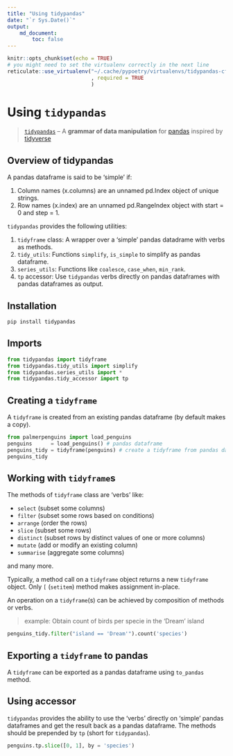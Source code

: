 ```yaml
---
title: "Using tidypandas"
date: "`r Sys.Date()`"
output: 
    md_document:
        toc: false
---
```


```r
knitr::opts_chunk$set(echo = TRUE)
# you might need to set the virtualenv correctly in the next line
reticulate::use_virtualenv("~/.cache/pypoetry/virtualenvs/tidypandas-cfuMUHaV-py3.8/"
                           , required = TRUE
                           )
```

# Using `tidypandas`

> [`tidypandas`](https://github.com/talegari/tidypandas) -- A **grammar of data manipulation** for [pandas](https://pandas.pydata.org/docs/index.html) inspired by [tidyverse](https://tidyverse.tidyverse.org/) 

## Overview of tidypandas

A pandas dataframe is said to be 'simple' if:
    
  1. Column names (x.columns) are an unnamed pd.Index object of unique strings.
  2. Row names (x.index) are an unnamed pd.RangeIndex object with start = 0 and step = 1.

`tidypandas` provides the following utilities:

  1. `tidyframe` class: A wrapper over a 'simple' pandas datadrame with verbs as methods.
  2. `tidy_utils`: Functions `simplify`, `is_simple` to simplify as pandas dataframe.
  3. `series_utils`: Functions like `coalesce`, `case_when`, `min_rank`.
  4. `tp` accessor: Use `tidypandas` verbs directly on pandas dataframes with pandas dataframes as output.
    
## Installation

```python
pip install tidypandas
```

## Imports

```python
from tidypandas import tidyframe
from tidypandas.tidy_utils import simplify
from tidypandas.series_utils import *
from tidypandas.tidy_accessor import tp
```

## Creating a `tidyframe`

A `tidyframe` is created from an existing pandas dataframe (by default makes a copy).

```python
from palmerpenguins import load_penguins
penguins      = load_penguins() # pandas dataframe
penguins_tidy = tidyframe(penguins) # create a tidyframe from pandas dataframe
penguins_tidy
```

## Working with `tidyframe`s

The methods of `tidyframe` class are 'verbs' like:

- `select` (subset some columns)
- `filter` (subset some rows based on conditions)
- `arrange` (order the rows)
- `slice` (subset some rows)
- `distinct` (subset rows by distinct values of one or more columns)
- `mutate` (add or modify an existing column)
- `summarise` (aggregate some columns)

and many more.

Typically, a method call on a `tidyframe` object returns a new `tidyframe` object. Only `[` (`setitem`) method makes assignment in-place.

An operation on a `tidyframe`(s) can be achieved by composition of methods or verbs.

> example: Obtain count of birds per specie in the 'Dream' island

```python
penguins_tidy.filter("island == 'Dream'").count('species')
```

## Exporting a `tidyframe` to pandas

A `tidyframe` can be exported as a pandas dataframe using `to_pandas` method.

## Using accessor

`tidypandas` provides the ability to use the 'verbs' directly on 'simple' pandas dataframes and get the result back as a pandas dataframe. The methods should be prepended by `tp` (short for `tidypandas`).

```python
penguins.tp.slice([0, 1], by = 'species')
```
